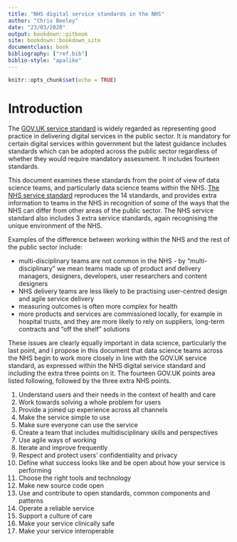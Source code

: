 ```yaml
---
title: "NHS digital service standards in the NHS"
author: "Chris Beeley"
date: "23/03/2020"
output: bookdown::gitbook
site: bookdown::bookdown_site
documentclass: book
bibliography: ["ref.bib"]
biblio-style: "apalike"
---
```


```r
knitr::opts_chunk$set(echo = TRUE)
```

# Introduction

The [GOV.UK service standard](https://www.gov.uk/service-manual/service-standard) is widely regarded as representing good practice in delivering digital services in the public sector. It is mandatory for certain digital services within government but the latest guidance includes standards which can be adopted across the public sector regardless of whether they would require mandatory assessment. It includes fourteen standards.

This document examines these standards from the point of view of data science teams, and particularly data science teams within the NHS. [The NHS service standard](https://service-manual.nhs.uk/service-standard) reproduces the 14 standards, and provides extra information to teams in the NHS in recognition of some of the ways that the NHS can differ from other areas of the public sector. The NHS service standard also includes 3 extra service standards, again recognising the unique environment of the NHS.

Examples of the difference between working within the NHS and the rest of the public sector include:

  * multi-disciplinary teams are not common in the NHS - by "multi-disciplinary" we mean teams made up of product and delivery managers, designers, developers, user researchers and content designers
  * NHS delivery teams are less likely to be practising user-centred design and agile service delivery
  * measuring outcomes is often more complex for health
  * more products and services are commissioned locally, for example in hospital trusts, and they are more likely to rely on suppliers, long-term contracts and "off the shelf" solutions

These issues are clearly equally important in data science, particularly the last point, and I propose in this document that data science teams across the NHS begin to work more closely in line with the GOV.UK service standard, as expressed within the NHS digital service standard and including the extra three points on it. The fourteen GOV.UK points area listed following, followed by the three extra NHS points.

1. Understand users and their needs in the context of health and care
2. Work towards solving a whole problem for users
3. Provide a joined up experience across all channels
4. Make the service simple to use
5. Make sure everyone can use the service
6. Create a team that includes multidisciplinary skills and perspectives
7. Use agile ways of working
8. Iterate and improve frequently
9. Respect and protect users' confidentiality and privacy
10. Define what success looks like and be open about how your service is performing
11. Choose the right tools and technology
12. Make new source code open
13. Use and contribute to open standards, common components and patterns
14. Operate a reliable service
15. Support a culture of care
16. Make your service clinically safe
17. Make your service interoperable

